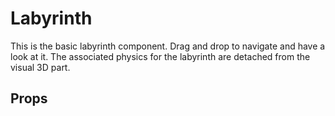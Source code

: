 
<Meta title='Labyrinth' />

# Labyrinth

This is the basic labyrinth component. Drag and drop to navigate and have a look at it. The associated physics for the labyrinth are detached from the visual 3D part.

<Preview>
  <Story name='Labyrinth'>
    <Canvas
      style={{ height: '100vh', backgroundColor: 'black' }}
      camera={{ position: [5, 10, 5] }}
    >
      <Suspense fallback={null}>
        <Physics>
          <Labyrinth />
          <Floor />
        </Physics>
      </Suspense>
      <Lighting />
      <OrbitControls />
    </Canvas>
  </Story>
</Preview>

## Props

<Props of={Labyrinth} />
